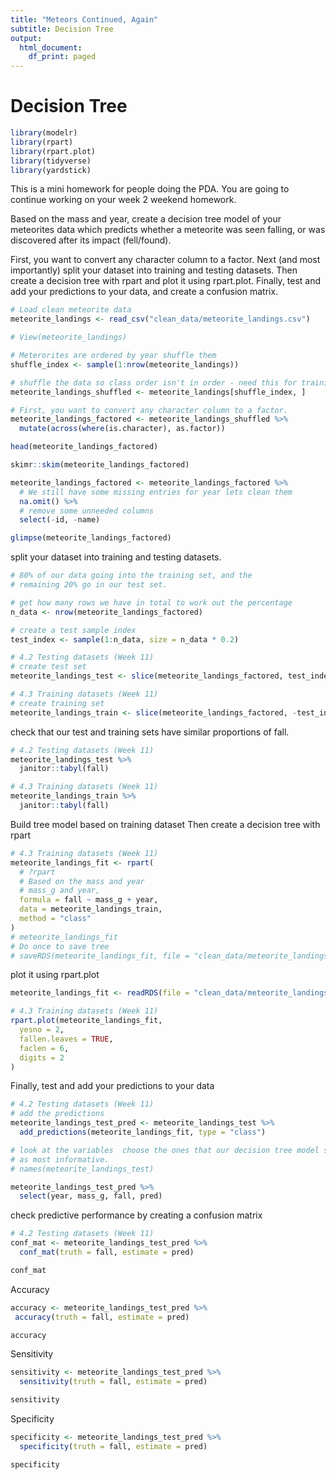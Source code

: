 ```yaml
---
title: "Meteors Continued, Again"
subtitle: Decision Tree
output:
  html_document:
    df_print: paged
---
```

# Decision Tree
```r
library(modelr)
library(rpart)
library(rpart.plot)
library(tidyverse)
library(yardstick)
```

This is a mini homework for people doing the PDA. You are going to continue 
working on your week 2 weekend homework.

Based on the mass and year, create a decision tree model of your meteorites 
data which predicts whether a meteorite was seen falling, or was discovered 
after its impact (fell/found).

First, you want to convert any character column to a factor. Next (and most 
importantly) split your dataset into training and testing datasets. Then 
create a decision tree with rpart and plot it using rpart.plot. Finally, test 
and add your predictions to your data, and create a confusion matrix.

```r
# Load clean meteorite data
meteorite_landings <- read_csv("clean_data/meteorite_landings.csv")
```

```r
# View(meteorite_landings)

# Meterorites are ordered by year shuffle them
shuffle_index <- sample(1:nrow(meteorite_landings))

# shuffle the data so class order isn't in order - need this for training/testing split later on
meteorite_landings_shuffled <- meteorite_landings[shuffle_index, ]

# First, you want to convert any character column to a factor.
meteorite_landings_factored <- meteorite_landings_shuffled %>%
  mutate(across(where(is.character), as.factor))

head(meteorite_landings_factored)

skimr::skim(meteorite_landings_factored)

meteorite_landings_factored <- meteorite_landings_factored %>%
  # We still have some missing entries for year lets clean them
  na.omit() %>%
  # remove some unneeded columns
  select(-id, -name)

glimpse(meteorite_landings_factored)
```
split your dataset into training and testing datasets.


```r
# 80% of our data going into the training set, and the
# remaining 20% go in our test set.

# get how many rows we have in total to work out the percentage
n_data <- nrow(meteorite_landings_factored)

# create a test sample index
test_index <- sample(1:n_data, size = n_data * 0.2)

# 4.2 Testing datasets (Week 11)
# create test set
meteorite_landings_test <- slice(meteorite_landings_factored, test_index)

# 4.3 Training datasets (Week 11)
# create training set
meteorite_landings_train <- slice(meteorite_landings_factored, -test_index)
```


 check that our test and training sets have similar proportions of 
fall. 

```r
# 4.2 Testing datasets (Week 11)
meteorite_landings_test %>%
  janitor::tabyl(fall)
```

```r
# 4.3 Training datasets (Week 11)
meteorite_landings_train %>%
  janitor::tabyl(fall)
```

Build tree model based on training dataset
Then create a decision tree with rpart

```r
# 4.3 Training datasets (Week 11)
meteorite_landings_fit <- rpart(
  # ?rpart
  # Based on the mass and year
  # mass_g and year,
  formula = fall ~ mass_g + year,
  data = meteorite_landings_train,
  method = "class"
)
# meteorite_landings_fit
# Do once to save tree
# saveRDS(meteorite_landings_fit, file = "clean_data/meteorite_landings_fit.RDS")
```
plot it using rpart.plot

```r
meteorite_landings_fit <- readRDS(file = "clean_data/meteorite_landings_fit.RDS")

# 4.3 Training datasets (Week 11)
rpart.plot(meteorite_landings_fit,
  yesno = 2,
  fallen.leaves = TRUE,
  faclen = 6,
  digits = 2
)
```

Finally, test and add your predictions to your data


```r
# 4.2 Testing datasets (Week 11)
# add the predictions
meteorite_landings_test_pred <- meteorite_landings_test %>%
  add_predictions(meteorite_landings_fit, type = "class")

# look at the variables  choose the ones that our decision tree model showed
# as most informative.
# names(meteorite_landings_test)

meteorite_landings_test_pred %>%
  select(year, mass_g, fall, pred)
```

check predictive performance by creating a confusion matrix
```r
# 4.2 Testing datasets (Week 11)
conf_mat <- meteorite_landings_test_pred %>%
  conf_mat(truth = fall, estimate = pred)

conf_mat
```
Accuracy

```r
accuracy <- meteorite_landings_test_pred %>%
 accuracy(truth = fall, estimate = pred)

accuracy 
```
Sensitivity

```r
sensitivity <- meteorite_landings_test_pred %>%
  sensitivity(truth = fall, estimate = pred)

sensitivity
```
Specificity

```r
specificity <- meteorite_landings_test_pred %>%
  specificity(truth = fall, estimate = pred)

specificity
```

